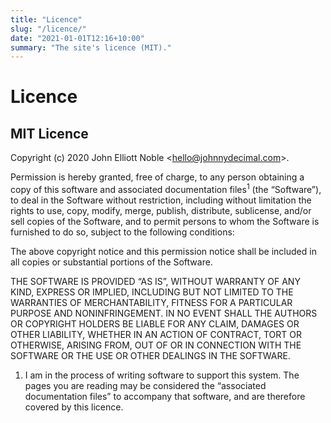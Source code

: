 ```yaml
---
title: "Licence"
slug: "/licence/"
date: "2021-01-01T12:16+10:00"
summary: "The site's licence (MIT)."
---
```


# Licence

## MIT Licence

Copyright (c) 2020 John Elliott Noble &lt;hello@johnnydecimal.com&gt;.

Permission is hereby granted, free of charge, to any person obtaining a
copy of this software and associated documentation files<sup>1</sup> (the
“Software”), to deal in the Software without restriction, including
without limitation the rights to use, copy, modify, merge, publish,
distribute, sublicense, and/or sell copies of the Software, and to permit
persons to whom the Software is furnished to do so, subject to the
following conditions:

The above copyright notice and this permission notice shall be included in
all copies or substantial portions of the Software.

THE SOFTWARE IS PROVIDED “AS IS”, WITHOUT WARRANTY OF ANY KIND, EXPRESS OR
IMPLIED, INCLUDING BUT NOT LIMITED TO THE WARRANTIES OF MERCHANTABILITY,
FITNESS FOR A PARTICULAR PURPOSE AND NONINFRINGEMENT. IN NO EVENT SHALL
THE AUTHORS OR COPYRIGHT HOLDERS BE LIABLE FOR ANY CLAIM, DAMAGES OR OTHER
LIABILITY, WHETHER IN AN ACTION OF CONTRACT, TORT OR OTHERWISE, ARISING
FROM, OUT OF OR IN CONNECTION WITH THE SOFTWARE OR THE USE OR OTHER
DEALINGS IN THE SOFTWARE.

<div class="footnote-wrapper">
	<ol class="footnote">
		<li>
			I am in the process of writing software to support this system. The pages
			you are reading may be considered the “associated documentation files” to
			accompany that software, and are therefore covered by this licence.
		</li>
	</ol>
</div>
